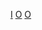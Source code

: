 {{Commonscat|Observatories in Italy}}

[[Category:各国天文台|I]]
[[Category:義大利科技|O]]
[[Category:意大利建築物|O]]